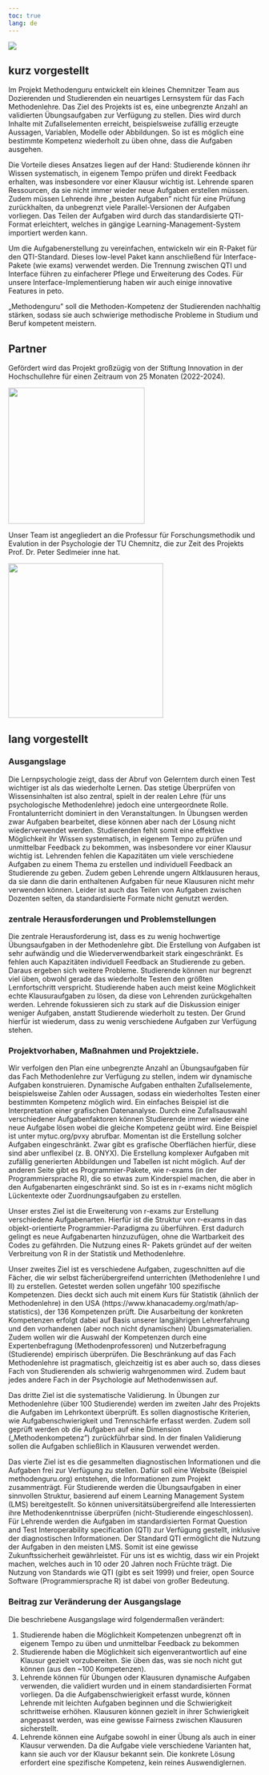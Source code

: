 ```yaml
---
toc: true
lang: de
---
```


![](cover3.png)

## kurz vorgestellt

Im Projekt Methodenguru entwickelt ein kleines Chemnitzer Team aus Dozierenden und Studierenden ein neuartiges Lernsystem für das Fach Methodenlehre. Das Ziel des Projekts ist es, eine unbegrenzte Anzahl an validierten Übungsaufgaben zur Verfügung zu stellen. Dies wird durch Inhalte mit Zufallselementen erreicht, beispielsweise zufällig erzeugte Aussagen, Variablen, Modelle oder Abbildungen. So ist es möglich eine bestimmte Kompetenz wiederholt zu üben ohne, dass die Aufgaben ausgehen.

Die Vorteile dieses Ansatzes liegen auf der Hand: Studierende können ihr Wissen systematisch, in eigenem Tempo prüfen und direkt Feedback erhalten, was insbesondere vor einer Klausur wichtig ist. Lehrende sparen Ressourcen, da sie nicht immer wieder neue Aufgaben erstellen müssen. Zudem müssen Lehrende ihre „besten Aufgaben" nicht für eine Prüfung zurückhalten, da unbegrenzt viele Parallel-Versionen der Aufgaben vorliegen. Das Teilen der Aufgaben wird durch das standardisierte QTI-Format erleichtert, welches in gängige Learning-Management-System importiert werden kann.

Um die Aufgabenerstellung zu vereinfachen, entwickeln wir ein R-Paket für den QTI-Standard. Dieses low-level Paket kann anschließend für Interface-Pakete (wie exams) verwendet werden. Die Trennung zwischen QTI und Interface führen zu einfacherer Pflege und Erweiterung des Codes. Für unsere Interface-Implementierung haben wir auch einige innovative Features in peto.

„Methodenguru" soll die Methoden-Kompetenz der Studierenden nachhaltig stärken, sodass sie auch schwierige methodische Probleme in Studium und Beruf kompetent meistern.

## Partner

Gefördert wird das Projekt großzügig von der Stiftung Innovation in der Hochschullehre für einen Zeitraum von 25 Monaten (2022-2024).

![](https://stiftung-hochschullehre.de/wp-content/uploads/2022/07/logo_stiftung_hochschullehre_screenshot.jpg){fig-align="center" width="272"}

Unser Team ist angegliedert an die Professur für Forschungsmethodik und Evalution in der Psychologie der TU Chemnitz, die zur Zeit des Projekts Prof. Dr. Peter Sedlmeier inne hat.

![](KHS%20TUC%20farbig.png){fig-align="center" width="309"}

## lang vorgestellt

### Ausgangslage

Die Lernpsychologie zeigt, dass der Abruf von Gelerntem durch einen Test wichtiger ist als das wiederholte Lernen. Das stetige Überprüfen von Wissensinhalten ist also zentral, spielt in der realen Lehre (für uns psychologische Methodenlehre) jedoch eine untergeordnete Rolle. Frontalunterricht dominiert in den Veranstaltungen. In Übungsen werden zwar Aufgaben bearbeitet, diese können aber nach der Lösung nicht wiederverwendet werden. Studierenden fehlt somit eine effektive Möglichkeit ihr Wissen systematisch, in eigenem Tempo zu prüfen und unmittelbar Feedback zu bekommen, was insbesondere vor einer Klausur wichtig ist. Lehrenden fehlen die Kapazitäten um viele verschiedene Aufgaben zu einem Thema zu erstellen und individuell Feedback an Studierende zu geben. Zudem geben Lehrende ungern Altklausuren heraus, da sie dann die darin enthaltenen Aufgaben für neue Klausuren nicht mehr verwenden können. Leider ist auch das Teilen von Aufgaben zwischen Dozenten selten, da standardisierte Formate nicht genutzt werden.

### zentrale Herausforderungen und Problemstellungen

Die zentrale Herausforderung ist, dass es zu wenig hochwertige Übungsaufgaben in der Methodenlehre gibt. Die Erstellung von Aufgaben ist sehr aufwändig und die Wiederverwendbarkeit stark eingeschränkt. Es fehlen auch Kapazitäten individuell Feedback an Studierende zu geben. Daraus ergeben sich weitere Probleme. Studierende können nur begrenzt viel üben, obwohl gerade das wiederholte Testen den größten Lernfortschritt verspricht. Studierende haben auch meist keine Möglichkeit echte Klausuraufgaben zu lösen, da diese von Lehrenden zurückgehalten werden. Lehrende fokussieren sich zu stark auf die Diskussion einiger weniger Aufgaben, anstatt Studierende wiederholt zu testen. Der Grund hierfür ist wiederum, dass zu wenig verschiedene Aufgaben zur Verfügung stehen.

### Projektvorhaben, Maßnahmen und Projektziele.

Wir verfolgen den Plan eine unbegrenzte Anzahl an Übungsaufgaben für das Fach Methodenlehre zur Verfügung zu stellen, indem wir dynamische Aufgaben konstruieren. Dynamische Aufgaben enthalten Zufallselemente, beispielsweise Zahlen oder Aussagen, sodass ein wiederholtes Testen einer bestimmten Kompetenz möglich wird. Ein einfaches Beispiel ist die Interpretation einer grafischen Datenanalyse. Durch eine Zufallsauswahl verschiedener Aufgabenfaktoren können Studierende immer wieder eine neue Aufgabe lösen wobei die gleiche Kompetenz geübt wird. Eine Beispiel ist unter mytuc.org/pvxy abrufbar. Momentan ist die Erstellung solcher Aufgaben eingeschränkt. Zwar gibt es grafische Oberflächen hierfür, diese sind aber unflexibel (z. B. ONYX). Die Erstellung komplexer Aufgaben mit zufällig generierten Abbildungen und Tabellen ist nicht möglich. Auf der anderen Seite gibt es Programmier-Pakete, wie r-exams (in der Programmiersprache R), die so etwas zum Kinderspiel machen, die aber in den Aufgabenarten eingeschränkt sind. So ist es in r-exams nicht möglich Lückentexte oder Zuordnungsaufgaben zu erstellen.

Unser erstes Ziel ist die Erweiterung von r-exams zur Erstellung verschiedene Aufgabenarten. Hierfür ist die Struktur von r-exams in das objekt-orientierte Programmier-Paradigma zu überführen. Erst dadurch gelingt es neue Aufgabenarten hinzuzufügen, ohne die Wartbarkeit des Codes zu gefährden. Die Nutzung eines R- Pakets gründet auf der weiten Verbreitung von R in der Statistik und Methodenlehre.

Unser zweites Ziel ist es verschiedene Aufgaben, zugeschnitten auf die Fächer, die wir selbst fächerübergreifend unterrichten (Methodenlehre I und II) zu erstellen. Getestet werden sollen ungefähr 100 spezifische Kompetenzen. Dies deckt sich auch mit einem Kurs für Statistik (ähnlich der Methodenlehre) in den USA (https://www.khanacademy.org/math/ap-statistics), der 136 Kompetenzen prüft. Die Ausarbeitung der konkreten Kompetenzen erfolgt dabei auf Basis unserer langjährigen Lehrerfahrung und den vorhandenen (aber noch nicht dynamischen) Übungsmaterialien. Zudem wollen wir die Auswahl der Kompetenzen durch eine Expertenbefragung (Methodenprofessoren) und Nutzerbefragung (Studierende) empirisch überprüfen. Die Beschränkung auf das Fach Methodenlehre ist pragmatisch, gleichzeitig ist es aber auch so, dass dieses Fach von Studierenden als schwierig wahrgenommen wird. Zudem baut jedes andere Fach in der Psychologie auf Methodenwissen auf.

Das dritte Ziel ist die systematische Validierung. In Übungen zur Methodenlehre (über 100 Studierende) werden im zweiten Jahr des Projekts die Aufgaben im Lehrkontext überprüft. Es sollen diagnostische Kriterien, wie Aufgabenschwierigkeit und Trennschärfe erfasst werden. Zudem soll geprüft werden ob die Aufgaben auf eine Dimension („Methodenkompetenz") zurückführbar sind. In der finalen Validierung sollen die Aufgaben schließlich in Klausuren verwendet werden.

Das vierte Ziel ist es die gesammelten diagnostischen Informationen und die Aufgaben frei zur Verfügung zu stellen. Dafür soll eine Website (Beispiel methodenguru.org) entstehen, die Informationen zum Projekt zusammenträgt. Für Studierende werden die Übungsaufgaben in einer sinnvollen Struktur, basierend auf einem Learning Management System (LMS) bereitgestellt. So können universitätsübergreifend alle Interessierten ihre Methodenkenntnisse überprüfen (nicht-Studierende eingeschlossen). Für Lehrende werden die Aufgaben im standardisierten Format Question and Test Interoperability specification (QTI) zur Verfügung gestellt, inklusive der diagnostischen Informationen. Der Standard QTI ermöglicht die Nutzung der Aufgaben in den meisten LMS. Somit ist eine gewisse Zukunftssicherheit gewährleistet. Für uns ist es wichtig, dass wir ein Projekt machen, welches auch in 10 oder 20 Jahren noch Früchte trägt. Die Nutzung von Standards wie QTI (gibt es seit 1999) und freier, open Source Software (Programmiersprache R) ist dabei von großer Bedeutung.

### Beitrag zur Veränderung der Ausgangslage

Die beschriebene Ausgangslage wird folgendermaßen verändert:

(1) Studierende haben die Möglichkeit Kompetenzen unbegrenzt oft in eigenem Tempo zu üben und unmittelbar Feedback zu bekommen
(2) Studierende haben die Möglichkeit sich eigenverantwortlich auf eine Klausur gezielt vorzubereiten. Sie üben das, was sie noch nicht gut können (aus den \~100 Kompetenzen).
(3) Lehrende können für Übungen oder Klausuren dynamische Aufgaben verwenden, die validiert wurden und in einem standardisierten Format vorliegen. Da die Aufgabenschwierigkeit erfasst wurde, können Lehrende mit leichten Aufgaben beginnen und die Schwierigkeit schrittweise erhöhen. Klausuren können gezielt in ihrer Schwierigkeit angepasst werden, was eine gewisse Fairness zwischen Klausuren sicherstellt.
(4) Lehrende können eine Aufgabe sowohl in einer Übung als auch in einer Klausur verwenden. Da die Aufgabe viele verschiedene Varianten hat, kann sie auch vor der Klausur bekannt sein. Die konkrete Lösung erfordert eine spezifische Kompetenz, kein reines Auswendiglernen.
